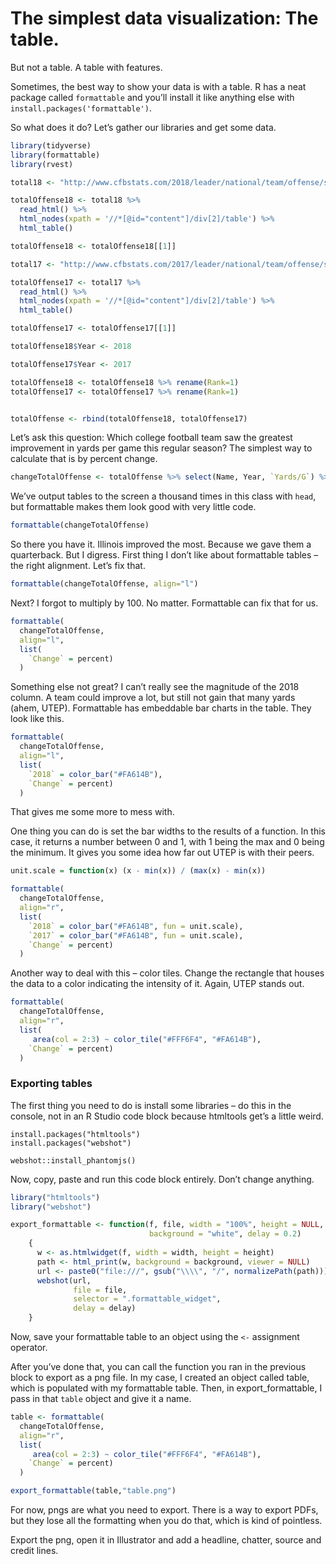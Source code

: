 # The simplest data visualization: The table.

But not a table. A table with features. 

Sometimes, the best way to show your data is with a table. R has a neat package called `formattable` and you'll install it like anything else with `install.packages('formattable')`. 

So what does it do? Let's gather our libraries and get some data. 

```r
library(tidyverse)
library(formattable)
library(rvest)
```

```r
total18 <- "http://www.cfbstats.com/2018/leader/national/team/offense/split01/category10/sort01.html"

totalOffense18 <- total18 %>%
  read_html() %>%
  html_nodes(xpath = '//*[@id="content"]/div[2]/table') %>% 
  html_table()

totalOffense18 <- totalOffense18[[1]]

total17 <- "http://www.cfbstats.com/2017/leader/national/team/offense/split01/category10/sort01.html"

totalOffense17 <- total17 %>%
  read_html() %>%
  html_nodes(xpath = '//*[@id="content"]/div[2]/table') %>% 
  html_table()

totalOffense17 <- totalOffense17[[1]]

totalOffense18$Year <- 2018

totalOffense17$Year <- 2017

totalOffense18 <- totalOffense18 %>% rename(Rank=1)
totalOffense17 <- totalOffense17 %>% rename(Rank=1)


totalOffense <- rbind(totalOffense18, totalOffense17)
```

Let's ask this question: Which college football team saw the greatest improvement in yards per game this regular season? The simplest way to calculate that is by percent change. 

```r
changeTotalOffense <- totalOffense %>% select(Name, Year, `Yards/G`) %>% spread(Year, `Yards/G`) %>% mutate(Change=(`2018`-`2017`)/`2017`) %>% arrange(desc(Change)) %>% top_n(20)
```
We've output tables to the screen a thousand times in this class with `head`, but formattable makes them look good with very little code. 

```r
formattable(changeTotalOffense)
```

So there you have it. Illinois improved the most. Because we gave them a quarterback. But I digress. First thing I don't like about formattable tables -- the right alignment. Let's fix that. 

```r
formattable(changeTotalOffense, align="l")
```

Next? I forgot to multiply by 100. No matter. Formattable can fix that for us. 

```r
formattable(
  changeTotalOffense, 
  align="l",
  list(
    `Change` = percent)
  )
```

Something else not great? I can't really see the magnitude of the 2018 column. A team could improve a lot, but still not gain that many yards (ahem, UTEP). Formattable has embeddable bar charts in the table. They look like this. 

```r
formattable(
  changeTotalOffense, 
  align="l",
  list(
    `2018` = color_bar("#FA614B"), 
    `Change` = percent)
  )
```
That gives me some more to mess with. 

One thing you can do is set the bar widths to the results of a function. In this case, it returns a number between 0 and 1, with 1 being the max and 0 being the minimum. It gives you some idea how far out UTEP is with their peers. 
```r
unit.scale = function(x) (x - min(x)) / (max(x) - min(x))

formattable(
  changeTotalOffense, 
  align="r",
  list(
    `2018` = color_bar("#FA614B", fun = unit.scale), 
    `2017` = color_bar("#FA614B", fun = unit.scale), 
    `Change` = percent)
  )
```

Another way to deal with this -- color tiles. Change the rectangle that houses the data to a color indicating the intensity of it. Again, UTEP stands out.

```r
formattable(
  changeTotalOffense, 
  align="r",
  list(
     area(col = 2:3) ~ color_tile("#FFF6F4", "#FA614B"),
    `Change` = percent)
  )
```

### Exporting tables

The first thing you need to do is install some libraries -- do this in the console, not in an R Studio code block because htmltools get's a little weird. 

```
install.packages("htmltools")
install.packages("webshot")

webshot::install_phantomjs()
```

Now, copy, paste and run this code block entirely. Don't change anything. 

```r
library("htmltools")
library("webshot")    

export_formattable <- function(f, file, width = "100%", height = NULL, 
                               background = "white", delay = 0.2)
    {
      w <- as.htmlwidget(f, width = width, height = height)
      path <- html_print(w, background = background, viewer = NULL)
      url <- paste0("file:///", gsub("\\\\", "/", normalizePath(path)))
      webshot(url,
              file = file,
              selector = ".formattable_widget",
              delay = delay)
    }
```

Now, save your formattable table to an object using the `<-` assignment operator. 

After you've done that, you can call the function you ran in the previous block to export as a png file. In my case, I created an object called table, which is populated with my formattable table. Then, in export_formattable, I pass in that `table` object and give it a name. 

```r
table <- formattable(
  changeTotalOffense, 
  align="r",
  list(
     area(col = 2:3) ~ color_tile("#FFF6F4", "#FA614B"),
    `Change` = percent)
  )

export_formattable(table,"table.png")
```

For now, pngs are what you need to export. There is a way to export PDFs, but they lose all the formatting when you do that, which is kind of pointless. 

Export the png, open it in Illustrator and add a headline, chatter, source and credit lines. 
